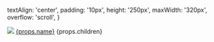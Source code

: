 
  textAlign: 'center',
  padding: '10px',
  height: '250px',
  maxWidth: '320px',
  overflow: 'scroll',
}

<Paper style={paper_style}>
    <img src={props.dir + "/" + props.logo} style={{width: '40%', margin: '20px'}}/>
    <Typography variant="button" component="h3" gutterBottom>
      <a href={"/docs/references/jod_dists/" + props.dir + "/"}>{props.name}</a>
    </Typography>
    <Typography variant="caption" component="div" color="text.secondary" gutterBottom style={{}}>
        {props.children}
    </Typography>
</Paper>
